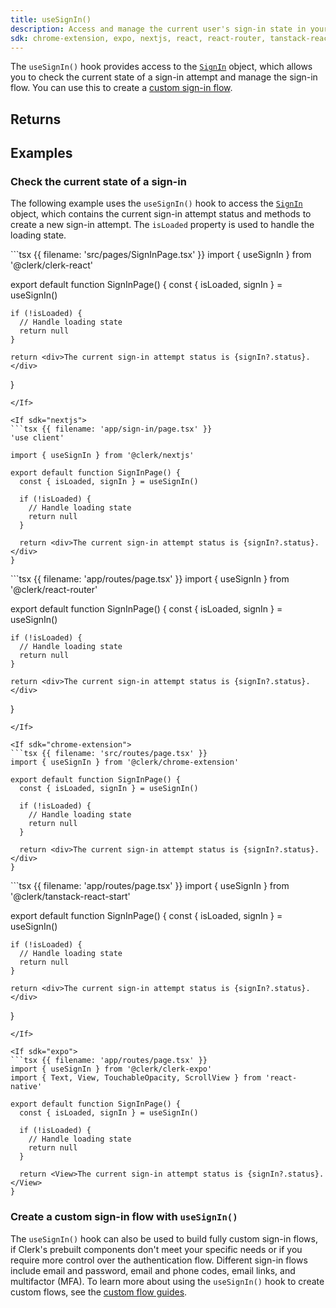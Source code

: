 ```yaml
---
title: useSignIn()
description: Access and manage the current user's sign-in state in your React application with Clerk's useSignIn() hook.
sdk: chrome-extension, expo, nextjs, react, react-router, tanstack-react-start
---
```


The `useSignIn()` hook provides access to the [`SignIn`](/docs/reference/javascript/sign-in) object, which allows you to check the current state of a sign-in attempt and manage the sign-in flow. You can use this to create a [custom sign-in flow](/docs/guides/development/custom-flows/overview#sign-in-flow).

## Returns

<Typedoc src="types/use-sign-in-return" />

## Examples

### Check the current state of a sign-in

The following example uses the `useSignIn()` hook to access the [`SignIn`](/docs/reference/javascript/sign-in) object, which contains the current sign-in attempt status and methods to create a new sign-in attempt. The `isLoaded` property is used to handle the loading state.

<If sdk="react">
  ```tsx {{ filename: 'src/pages/SignInPage.tsx' }}
  import { useSignIn } from '@clerk/clerk-react'

  export default function SignInPage() {
    const { isLoaded, signIn } = useSignIn()

    if (!isLoaded) {
      // Handle loading state
      return null
    }

    return <div>The current sign-in attempt status is {signIn?.status}.</div>
  }
  ```
</If>

<If sdk="nextjs">
  ```tsx {{ filename: 'app/sign-in/page.tsx' }}
  'use client'

  import { useSignIn } from '@clerk/nextjs'

  export default function SignInPage() {
    const { isLoaded, signIn } = useSignIn()

    if (!isLoaded) {
      // Handle loading state
      return null
    }

    return <div>The current sign-in attempt status is {signIn?.status}.</div>
  }
  ```
</If>

<If sdk="react-router">
  ```tsx {{ filename: 'app/routes/page.tsx' }}
  import { useSignIn } from '@clerk/react-router'

  export default function SignInPage() {
    const { isLoaded, signIn } = useSignIn()

    if (!isLoaded) {
      // Handle loading state
      return null
    }

    return <div>The current sign-in attempt status is {signIn?.status}.</div>
  }
  ```
</If>

<If sdk="chrome-extension">
  ```tsx {{ filename: 'src/routes/page.tsx' }}
  import { useSignIn } from '@clerk/chrome-extension'

  export default function SignInPage() {
    const { isLoaded, signIn } = useSignIn()

    if (!isLoaded) {
      // Handle loading state
      return null
    }

    return <div>The current sign-in attempt status is {signIn?.status}.</div>
  }
  ```
</If>

<If sdk="tanstack-react-start">
  ```tsx {{ filename: 'app/routes/page.tsx' }}
  import { useSignIn } from '@clerk/tanstack-react-start'

  export default function SignInPage() {
    const { isLoaded, signIn } = useSignIn()

    if (!isLoaded) {
      // Handle loading state
      return null
    }

    return <div>The current sign-in attempt status is {signIn?.status}.</div>
  }
  ```
</If>

<If sdk="expo">
  ```tsx {{ filename: 'app/routes/page.tsx' }}
  import { useSignIn } from '@clerk/clerk-expo'
  import { Text, View, TouchableOpacity, ScrollView } from 'react-native'

  export default function SignInPage() {
    const { isLoaded, signIn } = useSignIn()

    if (!isLoaded) {
      // Handle loading state
      return null
    }

    return <View>The current sign-in attempt status is {signIn?.status}.</View>
  }
  ```
</If>

### Create a custom sign-in flow with `useSignIn()`

The `useSignIn()` hook can also be used to build fully custom sign-in flows, if Clerk's prebuilt components don't meet your specific needs or if you require more control over the authentication flow. Different sign-in flows include email and password, email and phone codes, email links, and multifactor (MFA). To learn more about using the `useSignIn()` hook to create custom flows, see the [custom flow guides](/docs/guides/development/custom-flows/overview).
